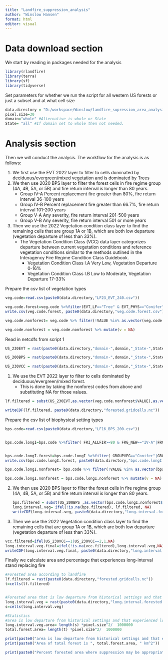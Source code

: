 ```yaml
---
title: "Landfire_suppression_analysis"
author: "Winslow Hansen"
format: html
editor: visual
---
```


## 

# Data download section

We start by reading in packages needed for the analysis

```r
library(rlandfire)
library(terra)
library(sf)
library(tidyverse)

```

Set parameters for whether we run the script for all western US forests or just a subset and at what cell size

```r
data.directory = "D:/workspace/Winslow/landfire_supression_area_analysis/data/"
pixel.size=30
domain="whole" #Alternative is whole or State
State= "all" #If domain set to whole then not needed.
```

# Analysis section

Then we will conduct the analysis. The workflow for the analysis is as follows:

1.  We first use the EVT 2022 layer to filter to cells dominated by deciduous/evergreen/mixed vegetation and is dominated by Trees
2.  We then use 2020 BPS layer to filter the forest cells in fire regime group (4A, 4B, 5A, or 5B) and fire return interval is longer than 80 years.
    -   Group IV-A Percent replacement fire greater than 80%, fire return interval 36-100 years
    -   Group IV-B Percent replacement fire greater than 66.7%, fire return interval 101-200 years
    -   Group V-A Any severity, fire return interval 201-500 years
    -   Group V-B Any severity, fire return interval 501 or more years
3.  Then we use the 2022 Vegetation condition class layer to find the remaining cells that are group 1A or 1B, which are both low departure (vegetation departure of less than 33%).
    -   The Vegetation Condition Class (VCC) data layer categorizes departure between current vegetation conditions and reference vegetation conditions similar to the methods outlined in the Interagency Fire Regime Condition Class Guidebook.
        -   Vegetation Condition Class I.A Very Low, Vegetation Departure 0-16%
        -   Vegetation Condition Class I.B Low to Moderate, Vegetation Departure 17-33%

Prepare the csv list of vegetation types

```r
veg.code=read.csv(paste0(data.directory,"LF23_EVT_240.csv"))

veg.code.forest=veg.code %>%filter(EVT_LF=="Tree" & EVT_PHYS=="Conifer"|EVT_PHYS=="Conifer-Hardwood"|EVT_PHYS=="Hardwood")
write.csv(veg.code.forest, paste0(data.directory,"veg.code.forest.csv"))

veg.code.nonforest= veg.code %>% filter(!VALUE %in% as.vector(veg.code.forest$VALUE))

veg.code.nonforest = veg.code.nonforest %>% mutate(v = NA)

```

Read in netcdfs from script 1

```r
US_230EVT = rast(paste0(data.directory,"domain-",domain,"_State-",State,"_Pixel.size-",pixel.size,"_EVT.nc"))

US_200BPS = rast(paste0(data.directory,"domain-",domain,"_State-",State,"_Pixel.size-",pixel.size,"_BPS.nc"))

US_230VCC = rast(paste0(data.directory,"domain-",domain,"_State-",State,"_Pixel.size-",pixel.size,"_VCC.nc"))

```

1.  We use the EVT 2022 layer to filter to cells dominated by deciduous/evergreen/mixed forest.
    -   This is done by taking the nonforest codes from above and substituting NA for those values.

```r
lf.filtered = subst(US_230EVT,as.vector(veg.code.nonforest$VALUE),as.vector(veg.code.nonforest$v),datatype="INT2S",raw=T)

writeCDF(lf.filtered, paste0(data.directory,"forested.gridcells.nc"))

```

Prepare the csv list of biophysical setting types

```r
bps.code=read.csv(paste0(data.directory,"LF16_BPS_200.csv"))


bps.code.longI=bps.code %>%filter( FRI_ALLFIR>=80 & FRG_NEW=="IV-A"|FRG_NEW=="IV-B"|FRG_NEW=="V-A"|FRG_NEW=="V-B" )


bps.code.longI.forest=bps.code.longI %>%filter( GROUPVEG=="Conifer"|GROUPVEG=="Conifer-Hardwood"|GROUPVEG=="Hardwood")
write.csv(bps.code.longI.forest, paste0(data.directory,"bps.code.longI.forest.csv" ))

bps.code.longI.nonforest= bps.code %>% filter(!VALUE %in% as.vector(bps.code.longI.forest$VALUE))

bps.code.longI.nonforest = bps.code.longI.nonforest %>% mutate(v = NA)
```

2.  We then use 2020 BPS layer to filter the forest cells in fire regime group (4A, 4B, 5A, or 5B) and fire return interval is longer than 80 years.

    ```r
    bps.filtered = subst(US_200BPS ,as.vector(bps.code.longI.nonforest$VALUE),as.vector(bps.code.longI.nonforest$v),datatype="INT2S",raw=T)
    long.interval.veg= ifel(!is.na(bps.filtered), lf.filtered, NA)
    writeCDF(long.interval.veg, paste0(data.directory,"long.interval.forested.gridcells.nc"))

    ```

3.  Then we use the 2022 Vegetation condition class layer to find the remaining cells that are group 1A or 1B, which are both low departure (vegetation departure of less than 33%).

```r
vcc.filtered=ifel(US_230VCC==1|US_230VCC==2,1,NA)
long.interval.veg.final=ifel(!is.na(vcc.filtered),long.interval.veg,NA)
writeCDF(long.interval.veg.final, paste0(data.directory,"long.interval.forested.gridcells.low.departure.nc"))
```

Finally we calculate area and percentage that experiences long-interval stand replacing fire

```r

#Forested area according to landfire
lf.filtered = rast(paste0(data.directory,"forested.gridcells.nc"))
t=cells(lf.filtered)


#Forested area that is low departure from historical settings and that experienced long interval stand replacing fire
long.interval.veg = rast(paste0(data.directory,"long.interval.forested.gridcells.low.departure.nc"))
s=cells(long.interval.veg)

#Statistics
#area is low departure from historical settings and that experienced long interval stand replacing fire
long.interval.veg.area= length(s) *pixel.size^2/  1000000
total.forest.area= length(t) *pixel.size^2/  1000000

print(paste0("area is low departure from historical settings and that experienced long interval stand replacing fire is ", long.interval.veg.area, " km^2"))
print(paste0("Area of total forest is ", total.forest.area, " km^2"))

print(paste0("Percent forested area where suppression may be appropriate is ", round(long.interval.veg.area/total.forest.area*100,digits=2)," %"))
```
